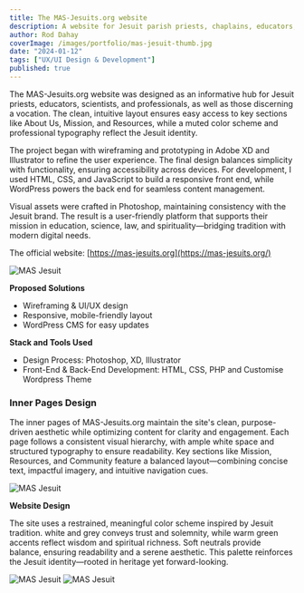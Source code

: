 ```yaml
---
title: The MAS-Jesuits.org website
description: A website for Jesuit parish priests, chaplains, educators, doctors, lawyers, astronomers, playwrights, and scientists. It serves as a resource for those discerning a vocation in the Jesuit mission and the Church. 
author: Rod Dahay
coverImage: /images/portfolio/mas-jesuit-thumb.jpg
date: "2024-01-12"
tags: ["UX/UI Design & Development"]
published: true
---
```


The MAS-Jesuits.org website was designed as an informative hub for Jesuit priests, educators, scientists, and professionals, as well as those discerning a vocation. The clean, intuitive layout ensures easy access to key sections like About Us, Mission, and Resources, while a muted color scheme and professional typography reflect the Jesuit identity.

The project began with wireframing and prototyping in Adobe XD and Illustrator to refine the user experience. The final design balances simplicity with functionality, ensuring accessibility across devices. For development, I used HTML, CSS, and JavaScript to build a responsive front end, while WordPress powers the back end for seamless content management.

Visual assets were crafted in Photoshop, maintaining consistency with the Jesuit brand. The result is a user-friendly platform that supports their mission in education, science, law, and spirituality—bridging tradition with modern digital needs.

The official website: [https://mas-jesuits.org](https://mas-jesuits.org/)

![MAS Jesuit](/images/portfolio/mas-jesuit-design01.jpg)


**Proposed Solutions**
+ Wireframing & UI/UX design
+ Responsive, mobile-friendly layout
+ WordPress CMS for easy updates

**Stack and Tools Used**
+ Design Process: Photoshop, XD, Illustrator
+ Front-End & Back-End Development: HTML, CSS, PHP and Customise Wordpress Theme

### Inner Pages Design
The inner pages of MAS-Jesuits.org maintain the site's clean, purpose-driven aesthetic while optimizing content for clarity and engagement. Each page follows a consistent visual hierarchy, with ample white space and structured typography to ensure readability. Key sections like Mission, Resources, and Community feature a balanced layout—combining concise text, impactful imagery, and intuitive navigation cues.

![MAS Jesuit](/images/portfolio/mas-jesuit-design02.jpg)

**Website Design**

The site uses a restrained, meaningful color scheme inspired by Jesuit tradition. white and grey conveys trust and solemnity, while warm green accents reflect wisdom and spiritual richness. Soft neutrals provide balance, ensuring readability and a serene aesthetic. This palette reinforces the Jesuit identity—rooted in heritage yet forward-looking.


![MAS Jesuit](/images/portfolio/mas-jesuit-design03.jpg)
![MAS Jesuit](/images/portfolio/mas-jesuit-design04.jpg)







